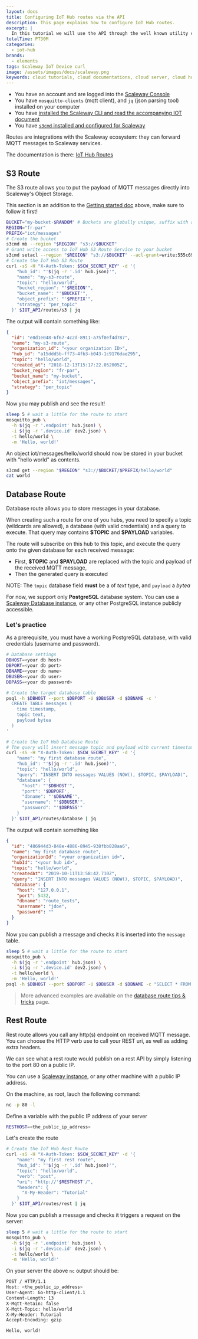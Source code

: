 ```yaml
---
layout: docs
title: Configuring IoT Hub routes via the API
description: This page explains how to configure IoT Hub routes.
excerpt: |
  In this tutorial we will use the API through the well known utility curl. This will show you how configure IoT Hub routes.
totalTime: PT30M
categories:
  - iot-hub
brands:
  - elements
tags: Scaleway IoT Device curl
image: /assets/images/docs/scaleway.png
keywords: cloud tutorials, cloud documentations, cloud server, cloud hosting, object storage, s3, functions, containers, serverless, iot, smart, connected, embedded, devices, hubs, mqtt
---
```


<Message type="requirement">

- You have an account and are logged into the [Scaleway Console](https://console.scaleway.com) 
- You have `mosquitto-clients` (mqtt client), and `jq` (json parsing tool) installed on your computer
- You have [installed the Scaleway CLI and read the accompanying IOT document](/iot/iot-hub/api-cli/getting-started-with-iot-hub-cli)
- You have [`s3cmd` installed and configured for Scaleway](/tutorials/s3cmd/)

</Message>

Routes are integrations with the Scaleway ecosystem: they can forward MQTT messages to Scaleway services.

The documentation is there: [IoT Hub Routes](/iot/iot-hub/how-to/create-route/)

## S3 Route

The S3 route allows you to put the payload of MQTT messages directly into Scaleway's Object Storage.

<Message type="important">

This section is an addition to the [Getting started doc](/iot/iot-hub/api-cli/getting-started-with-iot-hub-cli) above, make sure to follow it first!

</Message>


```bash
BUCKET="my-bucket-$RANDOM" # Buckets are globally unique, suffix with a random number
REGION="fr-par"
PREFIX="iot/messages"
# Create the bucket
s3cmd mb --region "$REGION" "s3://$BUCKET"
# Grant write access to IoT Hub S3 Route Service to your bucket
s3cmd setacl --region "$REGION" "s3://$BUCKET" --acl-grant=write:555c69c3-87d0-4bf8-80f1-99a2f757d031:555c69c3-87d0-4bf8-80f1-99a2f757d031
# Create the IoT Hub S3 Route
curl -sS -H "X-Auth-Token: $SCW_SECRET_KEY" -d '{
    "hub_id": "'$(jq -r '.id' hub.json)'",
    "name": "my-s3-route",
    "topic": "hello/world",
    "bucket_region": "'$REGION'",
    "bucket_name": "'$BUCKET'",
    "object_prefix": "'$PREFIX'",
    "strategy": "per_topic"
  }' $IOT_API/routes/s3 | jq
```

The output will contain something like:

```json
{
  "id": "e0d1e048-6f67-4c2d-8911-a75f0ef4d787",
  "name": "my-s3-route",
  "organization_id": "<your organization ID>",
  "hub_id": "a15ddd5b-ff73-4fb3-b043-1c9176dae295",
  "topic": "hello/world",
  "created_at": "2018-12-13T15:17:22.052005Z",
  "bucket_region": "fr-par",
  "bucket_name": "my-bucket",
  "object_prefix": "iot/messages",
  "strategy": "per_topic"
}
```

Now you may publish and see the result!

```bash
sleep 5 # wait a little for the route to start
mosquitto_pub \
  -h $(jq -r '.endpoint' hub.json) \
  -i $(jq -r '.device.id' dev2.json) \
  -t hello/world \
  -m 'Hello, world!'
```

An object iot/messages/hello/world should now be stored in your bucket with "hello world" as contents.

```bash
s3cmd get --region "$REGION" "s3://$BUCKET/$PREFIX/hello/world"
cat world
```

## Database Route

Database route allows you to store messages in your database.

When creating such a route for one of you hubs, you need to specify a topic (wildcards are allowed), a database (with valid credentials) and a query to execute. That query may contains **\$TOPIC** and **\$PAYLOAD** variables.

The route will subscribe on this hub to this topic, and execute the query onto the given database
for each received message:

- First, **\$TOPIC** and **\$PAYLOAD** are replaced with the topic and payload of the received MQTT
  message,
- Then the generated query is executed

NOTE: The `topic` database field **must** be a of _text_ type, and `payload` a _bytea_

For now, we support only **PostgreSQL** database system. You can use a [Scaleway Database
instance](https://console.scaleway.com/rdb/instances), or any other PostgreSQL instance publicly accessible.

### Let's practice

As a prerequisite, you must have a working PostgreSQL database, with valid credentials (username and password).

```bash
# Database settings
DBHOST=<your db host>
DBPORT=<your db port>
DBNAME=<your db name>
DBUSER=<your db user>
DBPASS=<your db password>

# Create the target database table
psql -h $DBHOST --port $DBPORT -U $DBUSER -d $DBNAME -c '
  CREATE TABLE messages (
    time timestamp,
    topic text,
    payload bytea
  )
'

# Create the IoT Hub Database Route
# The query will insert message topic and payload with current timestamp
curl -sS -H "X-Auth-Token: $SCW_SECRET_KEY" -d '{
    "name": "my first database route",
    "hub_id": "'$(jq -r '.id' hub.json)'",
    "topic": "hello/world",
    "query": "INSERT INTO messages VALUES (NOW(), $TOPIC, $PAYLOAD)",
    "database": {
      "host": "'$DBHOST'",
      "port": '$DBPORT',
      "dbname": "'$DBNAME'",
      "username": "'$DBUSER'",
      "password": "'$DBPASS'"
    }
  }' $IOT_API/routes/database | jq
```

The output will contain something like

```json
{
  "id": "486944d3-848e-4886-8945-938fbb828aa6",
  "name": "my first database route",
  "organizationId": "<your organization id>",
  "hubId": "<your hub id>",
  "topic": "hello/world",
  "createdAt": "2019-10-11T13:58:42.710Z",
  "query": "INSERT INTO messages VALUES (NOW(), $TOPIC, $PAYLOAD)",
  "database": {
    "host": "127.0.0.1",
    "port": 5432,
    "dbname": "route_tests",
    "username": "jdoe",
    "password": ""
  }
}
```

Now you can publish a message and checks it is inserted into the `message` table.

```bash
sleep 5 # wait a little for the route to start
mosquitto_pub \
  -h $(jq -r '.endpoint' hub.json) \
  -i $(jq -r '.device.id' dev2.json) \
  -t hello/world \
  -m 'Hello, world!'
psql -h $DBHOST --port $DBPORT -U $DBUSER -d $DBNAME -c "SELECT * FROM messages"
```

> More advanced examples are available on the [database route tips & tricks](/iot/iot-hub/api-cli/cli-db-tips-tricks/) page.

## Rest Route

Rest route allows you call any http(s) endpoint on received MQTT message.
You can choose the HTTP verb use to call your REST uri, as well as adding extra headers.

We can see what a rest route would publish on a rest API by simply listening to the port 80 on a public IP.

You can use a [Scaleway instance](https://console.scaleway.com/instance/servers), or any other machine with a public IP address.

On the machine, as root, lauch the following command:

```bash
nc -p 80 -l
```

Define a variable with the public IP address of your server

```bash
RESTHOST=<the_public_ip_address>
```

Let's create the route

```bash
# Create the IoT Hub Rest Route
curl -sS -H "X-Auth-Token: $SCW_SECRET_KEY" -d '{
    "name": "my first rest route",
    "hub_id": "'$(jq -r '.id' hub.json)'",
    "topic": "hello/world",
    "verb": "post",
    "uri": "http://'$RESTHOST'/",
    "headers": {
      "X-My-Header": "Tutorial"
    }
  }' $IOT_API/routes/rest | jq
```

Now you can publish a message and checks it triggers a request on the server:

```bash
sleep 5 # wait a little for the route to start
mosquitto_pub \
  -h $(jq -r '.endpoint' hub.json) \
  -i $(jq -r '.device.id' dev2.json) \
  -t hello/world \
  -m 'Hello, world!'
```

On your server the above `nc` output should be:

```bash
POST / HTTP/1.1
Host: <the_public_ip_address>
User-Agent: Go-http-client/1.1
Content-Length: 13
X-Mqtt-Retain: false
X-Mqtt-Topic: hello/world
X-My-Header: Tutorial
Accept-Encoding: gzip

Hello, world!
```
